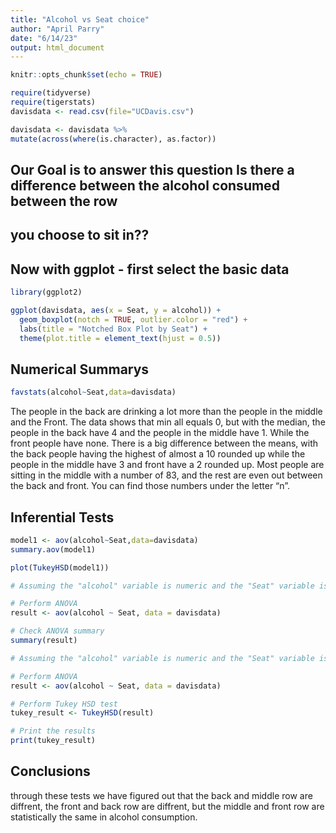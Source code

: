 ```yaml
---
title: "Alcohol vs Seat choice"
author: "April Parry"
date: "6/14/23"
output: html_document
---
```


```r
knitr::opts_chunk$set(echo = TRUE)
```

```r
require(tidyverse)
require(tigerstats)
davisdata <- read.csv(file="UCDavis.csv")
```

```r
davisdata <- davisdata %>%
mutate(across(where(is.character), as.factor))
```

## Our Goal is to answer this question Is there a difference between the alcohol consumed between the row
## you choose to sit in??

## Now with ggplot - first select the basic data

```r
library(ggplot2)

ggplot(davisdata, aes(x = Seat, y = alcohol)) +
  geom_boxplot(notch = TRUE, outlier.color = "red") +
  labs(title = "Notched Box Plot by Seat") +
  theme(plot.title = element_text(hjust = 0.5))

```



  
  


## Numerical Summarys 
```r
favstats(alcohol~Seat,data=davisdata)
```
The people in the back are drinking a lot more than the people in the middle and the Front. The data shows that min all equals 0, but with the median, the people in the back have 4 and the people in the middle have 1. While the front people have none. There is a big difference between the means, with the back people having the highest of almost a 10 rounded up while the people in the middle have 3 and front have a 2 rounded up. Most people are sitting in the middle with a number of 83, and the rest are even out between the back and front. You can find those numbers under the letter "n".

## Inferential Tests
```r
model1 <- aov(alcohol~Seat,data=davisdata)
summary.aov(model1)
```


```r
plot(TukeyHSD(model1))
```


```r
# Assuming the "alcohol" variable is numeric and the "Seat" variable is a factor in the "davisdata" data frame

# Perform ANOVA
result <- aov(alcohol ~ Seat, data = davisdata)

# Check ANOVA summary
summary(result)

```



```r
# Assuming the "alcohol" variable is numeric and the "Seat" variable is a factor in the "davisdata" data frame

# Perform ANOVA
result <- aov(alcohol ~ Seat, data = davisdata)

# Perform Tukey HSD test
tukey_result <- TukeyHSD(result)

# Print the results
print(tukey_result)

```



## Conclusions
through these tests we have figured out that the back and middle row are diffrent, the front and back row are diffrent, but the middle and front row are statistically the same in alcohol consumption.


